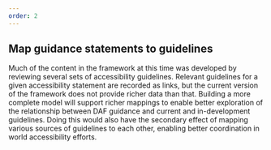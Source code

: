 ```yaml
---
order: 2
---
```


## Map guidance statements to guidelines

Much of the content in the framework at this time was developed by reviewing several sets of accessibility guidelines. Relevant guidelines for a given accessibility statement are recorded as links, but the current version of the framework does not provide richer data than that. Building a more complete model will support richer mappings to enable better exploration of the relationship between DAF guidance and current and in-development guidelines. Doing this would also have the secondary effect of mapping various sources of guidelines to each other, enabling better coordination in world accessibility efforts.

